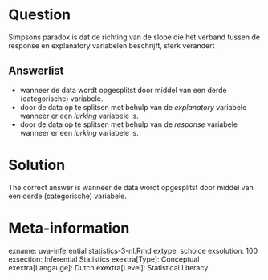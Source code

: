 Question
========

Simpsons paradox is dat de richting van de slope die het verband tussen de response en explanatory variabelen beschrijft, sterk verandert 

Answerlist
----------
* wanneer de data wordt opgesplitst door middel van een derde (categorische) variabele.
* door de data op te splitsen met behulp van de *explanatory* variabele wanneer er een *lurking* variabele is.
* door de data op te splitsen met behulp van de *response* variabele wanneer er een *lurking* variabele is.

Solution
========

The correct answer is  wanneer de data wordt opgesplitst door middel van een derde (categorische) variabele. 

Meta-information
================
exname: uva-inferential statistics-3-nl.Rmd 
extype: schoice 
exsolution: 100 
exsection: Inferential Statistics
exextra[Type]: Conceptual
exextra[Langauge]: Dutch 
exextra[Level]: Statistical Literacy
